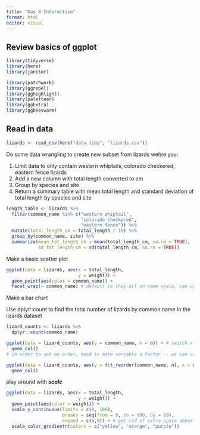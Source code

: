 ```yaml
---
title: "Day 8 Interactive"
format: html
editor: visual
---
```


## Review basics of ggplot

```r
library(tidyverse)
library(here)
library(janitor)

library(patchwork)
library(ggrepel)
library(gghighlight)
library(paletteer)
library(ggExtra)
library(ggbeeswarm)


```

## Read in data

```r
lizards <- read_csv(here("data_tidy", "lizards.csv"))
```

Do some data wrangling to create new subset from lizards wehre you:

1.  Limit data to only contain western whiptails, colorado checkered, eastern fence lizards
2.  Add a new column with total length converted to cm
3.  Group by species and site
4.  Return a summary table with mean total length and standard deviation of total length by species and site

```r
length_table <- lizards %>% 
  filter(common_name %in% c("western whiptail", 
                            "colorado checkered", 
                            "eastern fence")) %>% 
  mutate(total_length_cm = total_length / 10) %>% 
  group_by(common_name, site) %>% 
  summarize(mean_tot_length_cm = mean(total_length_cm, na.rm = TRUE), 
            sd_tot_length_cm = sd(total_length_cm, na.rm = TRUE))
```

Make a basic scatter plot

```r
ggplot(data = lizards, aes(x = total_length, 
                           y = weight)) + 
  geom_point(aes(color = common_name)) +
  facet_wrap(~ common_name) # default is they all on same scale, can use "scale = "free"" to change
```

Make a bar chart

Use dplyr::count to find the total number of lizards by common name in the lizards dataset

```r
lizard_counts <- lizards %>% 
  dplyr::count(common_name)

ggplot(data = lizard_counts, aes(y = common_name, x = n)) + # switch x and y axis if label on x are too long to make more readable
  geom_col()
# in order to set an order, need to make variable a factor -- we can use fct_reorder to base order on a value in another column

ggplot(data = lizard_counts, aes(y = fct_reorder(common_name, n), x = n)) +
  geom_col()
```

play around with ***scale***

```r
ggplot(data = lizards, aes(x = total_length, 
                           y = weight)) + 
  geom_point(aes(color = weight)) +
  scale_y_continuous(limits = c(0, 100),
                     breaks = seq(from = 0, to = 100, by = 20),
                     expand = c(0,0)) + # get rid of extra space above and below limits
  scale_color_gradientn(colors = c("yellow", "orange", "purple"))
```
